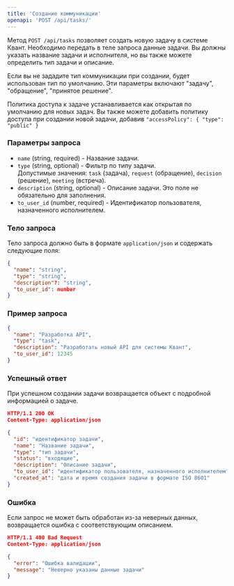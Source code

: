```yaml
---
title: 'Создание коммуникации'
openapi: 'POST /api/tasks/'
---
```


Метод `POST /api/tasks` позволяет создать новую задачу в системе Квант. Необходимо передать в теле запроса данные задачи.
Вы должны указать название задачи и исполнителя, но вы также можете определить тип задачи и описание.

Если вы не зададите тип коммуникации при создании, будет использован тип по умолчанию. Эти параметры включают "задачу", "обращение", "принятое решение".

Политика доступа к задаче устанавливается как открытая по умолчанию для новых задач. Вы также можете добавить политику доступа при создании новой задачи, добавив `"accessPolicy": { "type": "public" }`

### Параметры запроса

- `name` (string, required) - Название задачи.
- `type` (string, optional) - Фильтр по типу задачи.  
  Допустимые значения: `task` (задача), `request` (обращение), `decision` (решение), `meeting` (встреча).
- `description` (string, optional) - Описание задачи. Это поле не обязательно для заполнения.
- `to_user_id` (number, required) - Идентификатор пользователя, назначенного исполнителем.

### Тело запроса

Тело запроса должно быть в формате `application/json` и содержать следующие поля:

```json
{
  "name": "string",
  "type": "string",
  "description"?: "string",
  "to_user_id": number
}
```

### Пример запроса
```json
{
  "name": "Разработка API",
  "type": "task",
  "description": "Разработать новый API для системы Квант",
  "to_user_id": 12345
}
```

### Успешный ответ
При успешном создании задачи возвращается объект с подробной информацией о задаче.

```json
HTTP/1.1 200 OK
Content-Type: application/json

{
  "id": "идентификатор задачи",
  "name": "Название задачи",
  "type": "тип задачи",
  "status": "входящие",
  "description": "Описание задачи",
  "to_user_id": "идентификатор пользователя, назначенного исполнителем",
  "created_at": "дата и время создания задачи в формате ISO 8601"
}
```

### Ошибка
Если запрос не может быть обработан из-за неверных данных, возвращается ошибка с соответствующим описанием.

```json
HTTP/1.1 400 Bad Request
Content-Type: application/json

{
  "error": "Ошибка валидации",
  "message": "Неверно указаны данные задачи"
}
```
